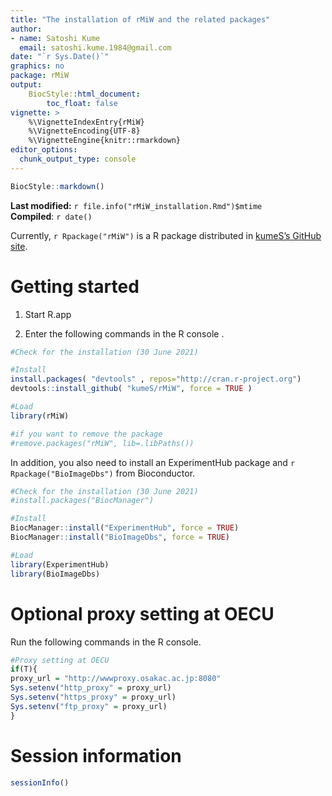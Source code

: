 ```yaml
---
title: "The installation of rMiW and the related packages"
author: 
- name: Satoshi Kume
  email: satoshi.kume.1984@gmail.com
date: "`r Sys.Date()`"
graphics: no
package: rMiW
output:
    BiocStyle::html_document:
        toc_float: false
vignette: >
    %\VignetteIndexEntry{rMiW}
    %\VignetteEncoding{UTF-8}
    %\VignetteEngine{knitr::rmarkdown}
editor_options: 
  chunk_output_type: console
---
```


```r
BiocStyle::markdown()
```

**Last modified:** `r file.info("rMiW_installation.Rmd")$mtime`<br />
**Compiled**: `r date()`

Currently, `r Rpackage("rMiW")` is a R package distributed in [kumeS's GitHub site](https://github.com/kumeS/rMiW).

# Getting started

1. Start R.app

2. Enter the following commands in the R console .

```r
#Check for the installation (30 June 2021)

#Install
install.packages( "devtools" , repos="http://cran.r-project.org")
devtools::install_github( "kumeS/rMiW", force = TRUE )

#Load
library(rMiW)

#if you want to remove the package
#remove.packages("rMiW", lib=.libPaths())

```

In addition, you also need to install an ExperimentHub package and 
`r Rpackage("BioImageDbs")` from Bioconductor.

```r
#Check for the installation (30 June 2021)
#install.packages("BiocManager")

#Install
BiocManager::install("ExperimentHub", force = TRUE)
BiocManager::install("BioImageDbs", force = TRUE)

#Load
library(ExperimentHub)
library(BioImageDbs)

```

# Optional proxy setting at OECU

Run the following commands in the R console.

```r
#Proxy setting at OECU
if(T){
proxy_url = "http://wwwproxy.osakac.ac.jp:8080"
Sys.setenv("http_proxy" = proxy_url)
Sys.setenv("https_proxy" = proxy_url)
Sys.setenv("ftp_proxy" = proxy_url)
}

```

# Session information {.unnumbered}
```r
sessionInfo()
```


